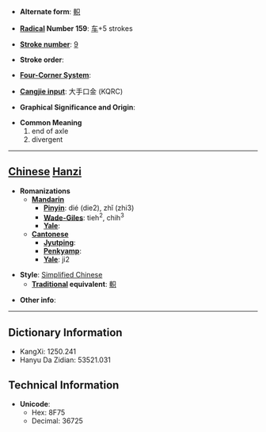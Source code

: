 * '''Alternate form''': [[軹]]

* '''[[Wiktionary:Chinese radical index| Radical]] Number 159''': [[Wiktionary:Chinese radical index 车|车]]+5 strokes

* '''[[Wiktionary:Chinese total strokes index|Stroke number]]''': [[Wiktionary:Chinese total strokes index 9|9]]

* '''Stroke order''': 

* '''[[Wiktionary:Chinese four corner index|Four-Corner System]]''': 

* '''[[Wiktionary:Chinese Cangjie index|Cangjie input]]''': 大手口金 (KQRC)

* '''Graphical Significance and Origin''': 

* '''Common Meaning'''
*#end of axle
*# divergent


----

== [[Chinese]] [[Hanzi]] ==

* '''Romanizations'''
** '''[[Mandarin]]'''
*** '''[[Pinyin]]''': dié (die2), zhǐ (zhi3)
*** '''[[Wade-Giles]]''': tieh<sup>2</sup>, chih<sup>3</sup>
*** '''[[Yale]]''': 
** '''[[Cantonese]]'''
*** '''[[Jyutping]]''':
*** '''[[Penkyamp]]''': 
*** '''[[Yale]]''': ji2

* '''Style''': [[Simplified Chinese]] 
** '''[[Traditional Chinese|Traditional]] equivalent''': [[軹]]

* '''Other info''': 

----

== Dictionary Information ==

* KangXi: 1250.241
* Hanyu Da Zidian: 53521.031

== Technical Information ==

* '''Unicode''':
** Hex: 8F75
** Decimal: 36725